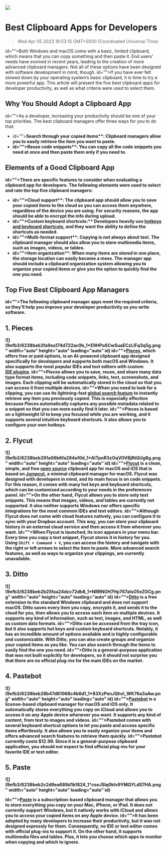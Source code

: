 ![](https://uploads-ssl.webflow.com/6143afec68f555387049efb3/62f2bc65eafac5870e589660_best%20clipboard%20apps.jpg)

# Best Clipboard Apps for Developers
> Wed Apr 05 2023 16:53:15 GMT+0000 (Coordinated Universal Time)

id="">Both Windows and macOS come with a basic, limited clipboard, which means that you can copy something and then paste it. End users’ needs have evolved in recent years, leading to the creation of more advanced clipboard managers. Not all of these options have been designed with software development in mind, though.
id="">If you have ever felt slowed down by your operating system’s basic clipboard, it is time to try a more powerful app. This article will present the five best clipboard apps for developer productivity, as well as what criteria were used to select them.

## Why You Should Adopt a Clipboard App
id="">As a developer, increasing your productivity should be one of your top priorities. The best clipboard managers offer three ways for you to do that:
- id=""><strong id="">Search through your copied items**: Clipboard managers allow you to easily retrieve the item you want to paste.
- id=""><strong id="">Reuse code snippets**: You can copy all the code snippets you need at once and then paste them only if you need to.

## Elements of a Good Clipboard App
id="">There are specific features to consider when evaluating a clipboard app for developers. The following elements were used to select and rate the top five clipboard managers:
- id=""><strong id="">Cloud support**: The clipboard app should allow you to save your copied items to the cloud so you can access them anywhere, regardless of the device you are using. For security reasons, the app should be able to encrypt the info during upload.
- id=""><strong id="">Custom keyboard shortcuts:** Developers heavily use <a href="https://code.pieces.app/blog/keyboard-shortcuts-programmers">hotkeys and keyboard shortcuts</a>, and they want the ability to define the shortcuts as needed.
- id=""><strong id="">Multi-format support**: Copying is not always about text. The clipboard manager should also allow you to store multimedia items, such as images, videos, or tables.
- id=""><strong id="">Item organization**: When many items are stored in one place, the storage location can easily become a mess. The manager app should include a clipboard organization system allowing you to organize your copied items or give you the option to quickly find the one you need.

## Top Five Best Clipboard App Managers
id="">The following clipboard manager apps meet the required criteria, so they’ll help you improve your developer productivity as you write software.

##  1. Pieces
![](9efb3/6238beb2fa9ea174d722ac0b_1*E9HPoSCwSuaECzLIFq3q5g.png" width="auto" height="auto" loading="auto" id)
id=""><a href="https://pieces.app/" target="_blank">Pieces</a>, which offers free or paid options, is an AI-powered clipboard app designed specifically for developers and supports both macOS and Windows. It also supports the most popular IDEs and text editors with custom <a href="https://code.pieces.app/plugins" target="_blank">IDE&nbsp;plugins</a>. 
id="">Pieces allows you to save, reuse, and share many data type format items, including code snippets, links, text, screenshots, and images. Each clipping will be automatically stored in the cloud so that you can access it from multiple devices.
id="">When you need to look for a clipping, you can use its lightning-fast <a href="https://code.pieces.app/updates/pieces-desktop-app-os-global-search">global search feature</a> to instantly retrieve any item you previously copied. This is especially effective because Pieces automatically captures any possible metadata related to a snippet so that you can more easily find it later.
id="">Pieces is based on a lightweight UI to keep you focused while you are working, and it supports several intuitive keyboard shortcuts. It also allows you to configure your own hotkeys.

##  2. Flycut
![](9efb3/6238beb291a06b6fa284ef0d_1*AITpnR3zOqVOVBjRtQUg8g.png" width="auto" height="auto" loading="auto" id)
id=""><a href="https://apps.apple.com/us/app/flycut-clipboard-manager/id442160987?mt=12" target="_blank" id="">Flycut</a> is a clean, simple, and free <a href="https://github.com/TermiT/Flycut" target="_blank" id="">open source</a> clipboard app for macOS and iOS that is based on <a href="https://github.com/snark/jumpcut" target="_blank" id="">Jumpcut</a>, a minimal clipboard manager for macOS. Flycut was designed with developers in mind, and its main focus is on code snippets. For this reason, it comes with many hot keys and keyboard shortcuts, which can be customized according to your needs in the preferences panel.
id="">On the other hand, Flycut allows you to store only text snippets. This means that images, videos, and tables are currently not supported. It also neither supports Windows nor offers specific integrations for the most common IDEs and text editors.
id="">Although Flycut does not come with cloud features natively, you can configure it to sync with your Dropbox account. This way, you can store your clipboard history in an external cloud service and then access it from wherever you want.
id="">When Flycut is launched, its icon appears in your menu bar. Every time you copy a text snippet, Flycut stores it in history for you. Using `Shift + Command + V`, you can access the history and navigate with the right or left arrows to select the item to paste. More advanced search features, as well as ways to organize your clippings, are currently unavailable.

## 3. Ditto
![](9efb3/6238beb2b25faa24dcc72db8_1*NRRNOH7Hp767alsO5eZGCg.png" width="auto" height="auto" loading="auto" id)
id=""><a href="https://ditto-cp.sourceforge.io/" target="_blank" id="">Ditto</a> is a free extension to the standard Windows clipboard and does not support macOS. Ditto saves every item you copy, encrypts it, and sends it to the cloud for you, then allows you to access each item on multiple devices. It supports any kind of information, such as text, images, and HTML, as well as custom data formats.
id="">Ditto can be accessed from the tray icon, but it also supports hot keys and custom keyboard shortcuts. Notably, it has an incredible amount of options available and is highly configurable and customizable. With Ditto, you can also create groups and organize your copied items as you like. You can also search through the items to easily find the one you need.
id="">Ditto is a general-purpose application that was not built explicitly for developers, so it should not surprise you that there are no official plug-ins for the main IDEs on the market.

## 4. Pastebot
![](9efb3/6238beb28b47d81068c4b6d1_1*83XzPenJQhvl_WK76a3aAw.png" width="auto" height="auto" loading="auto" id)
id=""><a href="https://tapbots.com/pastebot/" target="_blank" id="">Pastebot</a> is a license-based clipboard manager for macOS and iOS only. It automatically stores everything you copy on iCloud and allows you to access it on any Apple device whenever you want. It supports any kind of content, from text to images and videos.
id="">Pastebot comes with several keyboard shortcut options to let you paste and access specific items effortlessly. It also allows you to easily organize your items and offers advanced search features to retrieve them quickly.
id="">Pastebot currently costs $12.99. Since it is a general-purpose clipboard application, you should not expect to find official plug-ins for your favorite IDE or text editor.

##  5. Paste
![](9efb3/6238beb2c2d9ea688d1b1824_1*cseJSlq0klv9YMQYLdS7HA.png" width="auto" height="auto" loading="auto" id)

id=""><a href="https://apps.apple.com/app/paste-clipboard-manager/id967805235" target="_blank" id="">Paste</a> is a subscription-based clipboard manager that allows you to store everything you copy on your Mac, iPhone, or iPad. It does not currently support Windows, but it natively works with iCloud and allows you to access your copied items on any Apple device.
id="">It has been adopted by many developers to increase their productivity, but it was not designed expressly for them. Consequently, no IDE or text editor comes with official plug-ins to support it. On the other hand, it supports multimedia files and tables. Plus, it lets you choose which apps to monitor when copying and which to ignore.
